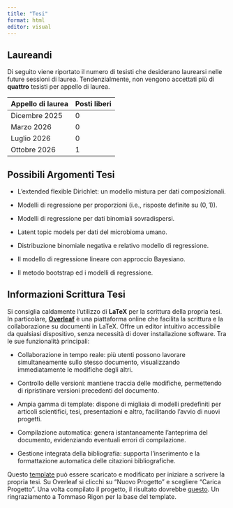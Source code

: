 ---
title: "Tesi"
format: html
editor: visual
---

## Laureandi

Di seguito viene riportato il numero di tesisti che desiderano laurearsi nelle future sessioni di laurea. Tendenzialmente, non vengono accettati più di **quattro** tesisti per appello di laurea.

| Appello di laurea | Posti liberi |
|-------------------|--------------|
| Dicembre 2025     | 0            |
| Marzo 2026        | 0            |
| Luglio 2026       | 0            |
| Ottobre 2026      | 1            |

## Possibili Argomenti Tesi

-   L'extended flexible Dirichlet: un modello mistura per dati composizionali.

-   Modelli di regressione per proporzioni (i.e., risposte definite su $(0,1)$).

-   Modelli di regressione per dati binomiali sovradispersi.

<!-- -   Regressioni penalizzate: Ridge e Lasso. -->

-   Latent topic models per dati del microbioma umano.

<!-- -   La regressione di Cox per l'analisi della sopravvivenza. -->

-   Distribuzione binomiale negativa e relativo modello di regressione.

-   Il modello di regressione lineare con approccio Bayesiano.

-   Il metodo bootstrap ed i modelli di regressione.

## Informazioni Scrittura Tesi

Si consiglia caldamente l'utilizzo di [**LaTeX**]{.text-primary} per la scrittura della propria tesi. In particolare, [**Overleaf**](www.overleaf.com) è una piattaforma online che facilita la scrittura e la collaborazione su documenti in LaTeX. Offre un editor intuitivo accessibile da qualsiasi dispositivo, senza necessità di dover installazione software. Tra le sue funzionalità principali:

-   [Collaborazione]{.text-primary} in tempo reale: più utenti possono lavorare simultaneamente sullo stesso documento, visualizzando immediatamente le modifiche degli altri.

-   Controllo delle versioni: mantiene traccia delle modifiche, permettendo di ripristinare versioni precedenti del documento.

-   Ampia gamma di [template]{.text-primary}: dispone di migliaia di modelli predefiniti per articoli scientifici, tesi, presentazioni e altro, facilitando l'avvio di nuovi progetti.

-   Compilazione automatica: genera istantaneamente l'anteprima del documento, evidenziando eventuali errori di compilazione.

-   Gestione integrata della [bibliografia]{.text-primary}: supporta l'inserimento e la formattazione automatica delle citazioni bibliografiche.

Questo [template](files/Template_Tesi.zip) può essere scaricato e modificato per iniziare a scrivere la propria tesi. Su Overleaf si clicchi su "Nuovo Progetto" e scegliere "Carica Progetto". Una volta compilato il progetto, il risultato dovrebbe [questo](files/Template_Tesi.pdf). Un ringraziamento a Tommaso Rigon per la base del template.
